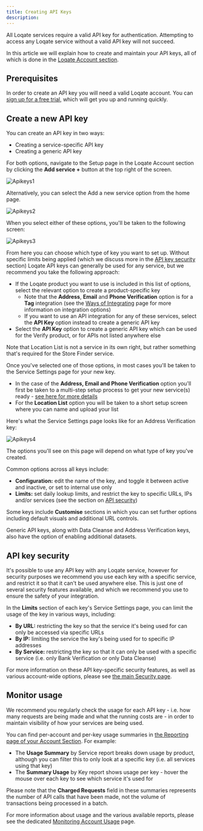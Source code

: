 ```yaml
---
title: Creating API Keys
description: 
---
```


All Loqate services require a valid API key for authentication. Attempting to access any Loqate service without a valid API key will not succeed.

In this article we will explain how to create and maintain your API keys, all of which is done in the [Loqate Account section](https://account.loqate.com/account#/).

## Prerequisites
In order to create an API key you will need a valid Loqate account. You can [sign up for a free trial](https://account.loqate.com/register/), which will get you up and running quickly.

## Create a new API key
You can create an API key in two ways:

- Creating a service-specific API key
- Creating a generic API key

For both options, navigate to the Setup page in the Loqate Account section by clicking the **Add service +** button at the top right of the screen.

![Apikeys1](/images/loqate-basics/API-keys-1-blurred.png)

Alternatively, you can select the Add a new service option from the home page.

![Apikeys2](/images/loqate-basics/API-keys-2-blurred.png)

When you select either of these options, you'll be taken to the following screen:

![Apikeys3](/images/loqate-basics/API-keys-3.png)

From here you can choose which type of key you want to set up. Without specific limits being applied (which we discuss more in the [API key security](/loqate-basics/api-security) section) Loqate API keys can generally be used for any service, but we recommend you take the following approach:

- If the Loqate product you want to use is included in this list of options, select the relevant option to create a product-specific key
  - Note that the **Address**, **Email** and **Phone Verification** option is for a **Tag** integration (see the [Ways of Integrating](/loqate-basics/ways-to-integrate) page for more information on integration options)
  - If you want to use an API integration for any of these services, select the **API Key** option instead to create a generic API key
- Select the **API Key** option to create a generic API key which can be used for the Verify product, or for APIs not listed anywhere else

<Note>Note that Location List is not a service in its own right, but rather something that's required for the Store Finder service.</Note>

Once you've selected one of those options, in most cases you'll be taken to the Service Settings page for your new key.

- In the case of the **Address, Email and Phone Verification** option you'll first be taken to a multi-step setup process to get your new service(s) ready - [see here for more details](/our-services/address-capture/quick-setup-guide)
- For the **Location List** option you will be taken to a short setup screen where you can name and upload your list

Here's what the Service Settings page looks like for an Address Verification key:

![Apikeys4](/images/loqate-basics/API-keys-4-blurred.png)

The options you'll see on this page will depend on what type of key you've created. 

Common options across all keys include:

- **Configuration:** edit the name of the key, and toggle it between active and inactive, or set to internal use only
- **Limits:** set daily lookup limits, and restrict the key to specific URLs, IPs and/or services (see the section on [API security](loqate-basics/api-security))

Some keys include **Customise** sections in which you can set further options including default visuals and additional URL controls.

Generic API keys, along with Data Cleanse and Address Verification keys, also have the option of enabling additional datasets.

## API key security
It's possible to use any API key with any Loqate service, however for security purposes we recommend you use each key with a specific service, and restrict it so that it can't be used anywhere else. This is just one of several security features available, and which we recommend you use to ensure the safety of your integration.

In the **Limits** section of each key's Service Settings page, you can limit the usage of the key in various ways, including:

- **By URL:** restricting the key so that the service it's being used for can only be accessed via specific URLs
- **By IP:** limiting the service the key's being used for to specific IP addresses
- **By Service:** restricting the key so that it can only be used with a specific service (i.e. only Bank Verification or only Data Cleanse)

For more information on these API key-specific security features, as well as various account-wide options, please see [the main Security page](/loqate-basics/api-security).

## Monitor usage
We recommend you regularly check the usage for each API key - i.e. how many requests are being made and what the running costs are - in order to maintain visibility of how your services are being used. 

You can find per-account and per-key usage summaries in [the Reporting page of your Account Section](https://account.loqate.com/account#/NewReporting/). For example:

- The **Usage Summary** by Service report breaks down usage by product, although you can filter this to only look at a specific key (i.e. all services using that key)
- The **Summary Usage** by Key report shows usage per key - hover the mouse over each key to see which service it's used for

Please note that the **Charged Requests** field in these summaries represents the number of API calls that have been made, not the volume of transactions being processed in a batch. 

For more information about usage and the various available reports, please see the dedicated [Monitoring Account Usage](/loqate-basics/monitoring-account-usage) page.